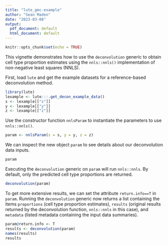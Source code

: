 ```yaml
---
title: "lute_gmc-example"
author: "Sean Maden"
date: "2023-03-08"
output:
  pdf_document: default
  html_document: default
---
```


```r
knitr::opts_chunk$set(echo = TRUE)
```

This vignette demonstrates how to use the `deconvolution` generic to obtain
cell type proportion estimates using the `nnls::nnls()` implementation of
non-negative least squares (NNLS).

First, load `lute` and get the example datasets for a reference-based 
deconvolution method.

```r
library(lute)
lexample <- lute:::.get_decon_example_data()
s <- lexample[["s"]]
y <- lexample[["y"]]
z <- lexample[["z"]]
```

Use the constructor function `nnlsParam` to instantiate the parameters to use
`nnls::nnls()`.

```r
param <- nnlsParam(s = s, y = y, z = z)
```

We can inspect the new object `param` to see details about our deconvolution 
data inputs.

```r
param
```

Executing the `deconvolution` generic on `param` will run `nnls::nnls`. By default, only the predicted cell type proportions are returned.

```r
deconvolution(param)
```

To get more extensive results, we can set the attribute `return.info==T` in `param`. Running the `deconvolution` generic now returns a list containing the items `proportions` (cell type proportion estimates), `results` (original results returned by the deconvolution function, `nnls::nnls` in this case), and `metadata` (listed metadata containing the input data summaries).

```r
param@return.info <- T
results <- deconvolution(param)
names(results)
results
```



